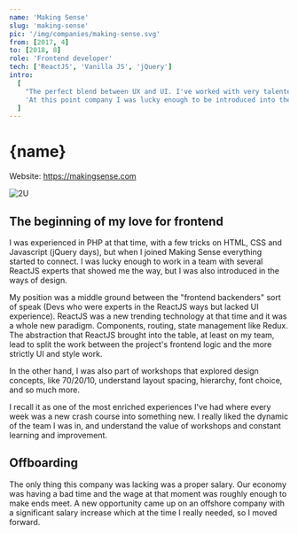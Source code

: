 ```yaml
---
name: 'Making Sense'
slug: 'making-sense'
pic: '/img/companies/making-sense.svg'
from: [2017, 4]
to: [2018, 8]
role: 'Frontend developer'
tech: ['ReactJS', 'Vanilla JS', 'jQuery']
intro:
  [
    "The perfect blend between UX and UI. I've worked with very talented and resourceful people.",
    'At this point company I was lucky enough to be introduced into the world of React and being part of multiple projects that establish the fundamentals on the technology that I was going to work on for many years.',
  ]
---
```


<script context="module">
</script>

# {name}

Website: https://makingsense.com

<MacFrame shadowBottom>
  <img src="/img/jobs/making-sense-screenshot.webp" alt="2U" />
</MacFrame>

## The beginning of my love for frontend

I was experienced in PHP at that time, with a few tricks on HTML, CSS and Javascript (jQuery days), but when I joined Making Sense everything started to connect. I was lucky enough to work in a team with several ReactJS experts that showed me the way, but I was also introduced in the ways of design.

My position was a middle ground between the "frontend backenders" sort of speak (Devs who were experts in the ReactJS ways but lacked UI experience). ReactJS was a new trending technology at that time and it was a whole new paradigm. Components, routing, state management like Redux. The abstraction that ReactJS brought into the table, at least on my team, lead to split the work between the project's frontend logic and the more strictly UI and style work.

In the other hand, I was also part of workshops that explored design concepts, like 70/20/10, understand layout spacing, hierarchy, font choice, and so much more.

I recall it as one of the most enriched experiences I've had where every week was a new crash course into something new. I really liked the dynamic of the team I was in, and understand the value of workshops and constant learning and improvement.

## Offboarding

The only thing this company was lacking was a proper salary. Our economy was having a bad time and the wage at that moment was roughly enough to make ends meet. A new opportunity came up on an offshore company with a significant salary increase which at the time I really needed, so I moved forward.
